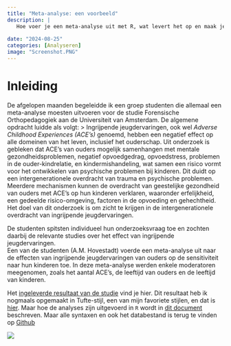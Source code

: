 ```yaml
---
title: "Meta-analyse: een voorbeeld"
description: |
   Hoe voer je een meta-analyse uit met R, wat levert het op en maak je de tekst op in Tufte-stijl? Hier vind je een voorbeeld waarin dat alles gedaan wordt en de relatie wordt onderzocht tussen ingrijpende jeugdervaringen van ouders en de sensitiviteit naar hun kinderen toe. In de analyse worden enkele moderatoren worden meegenomen.
   
date: "2024-08-25"
categories: [Analyseren]
image: "Screenshot.PNG"
---
```


# Inleiding
De afgelopen maanden begeleidde ik een groep studenten die allemaal een meta-analyse moesten uitvoeren voor de studie Forensische Orthopedagogiek aan de Universiteit van Amsterdam. De algemene opdracht luidde als volgt:
> Ingrijpende jeugdervaringen, ook wel *Adverse Childhood Experiences (ACE's)* genoemd, hebben een negatief effect op alle domeinen van het leven, inclusief het ouderschap. Uit onderzoek is gebleken dat ACE's van ouders mogelijk samenhangen met mentale gezondheidsproblemen, negatief opvoedgedrag, opvoedstress, problemen in de ouder-kindrelatie, en kindermishandeling, wat samen een risico vormt voor het ontwikkelen van psychische problemen bij kinderen. Dit duidt op een intergenerationele overdracht van trauma en psychische problemen. Meerdere mechanismen kunnen de overdracht van geestelijke gezondheid van ouders met ACE's op hun kinderen verklaren, waaronder erfelijkheid, een gedeelde risico-omgeving, factoren in de opvoeding en gehechtheid.   
Het doel van dit onderzoek is om zicht te krijgen in de intergenerationele overdracht van ingrijpende jeugdervaringen.

De studenten spitsten individueel hun onderzoeksvraag toe en zochten daarbij de relevante studies over het effect van ingrijpende jeugdervaringen.    
Een van de studenten (A.M. Hovestadt) voerde een meta-analyse uit naar de effecten van ingrijpende jeugdervaringen van ouders op de sensitiviteit naar hun kinderen toe. In deze meta-analyse werden enkele moderatoren meegenomen, zoals het aantal ACE's, de leeftijd van ouders en de leeftijd van kinderen.

Het [ingeleverde resultaat van de studie](Masterscriptie_HovestadtAnnemarije_13941844.pdf) vind je hier. Dit resultaat heb ik nogmaals opgemaakt in Tufte-stijl, een van mijn favoriete stijlen, en dat is [hier](AH-artikel_Tufte.pdf). Maar hoe de analyses zijn uitgevoerd in `R` wordt in [dit document](Annemarije_analyse.pdf) beschreven. Maar alle syntaxen en ook het databestand is terug te vinden op [Github](https://github.com/Jonkman1/Meta-analyse-voorbeeld)


![](Screenshot.PNG)